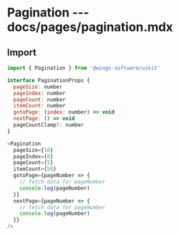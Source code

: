 # Pagination --- docs/pages/pagination.mdx

## Import

```js
import { Pagination } from '@wings-software/uikit'
```

```js
interface PaginationProps {
  pageSize: number
  pageIndex: number
  pageCount: number
  itemCount: number
  gotoPage: (index: number) => void
  nextPage: () => void
  pageCountClamp?: number
}
```

```js live=true
<Pagination
  pageSize={10}
  pageIndex={0}
  pageCount={5}
  itemCount={50}
  gotoPage={pageNumber => {
    // fetch data for pageNumber
    console.log(pageNumber)
  }}
  nextPage={pageNumber => {
    // fetch data for pageNumber
    console.log(pageNumber)
  }}
/>
```
